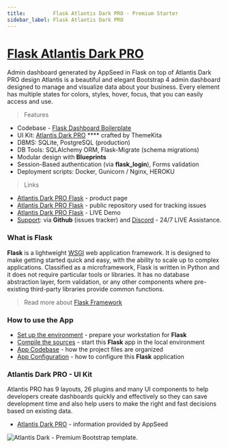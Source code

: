 ```yaml
---
title:         Flask Atlantis Dark PRO - Premium Starter
sidebar_label: Flask Atlantis Dark PRO
---
```


# [Flask Atlantis Dark PRO](https://appseed.us/product/atlantis-dark-pro/flask/)

<SubHeading> Admin dashboard generated by AppSeed in Flask on top of Atlantis Dark PRO design</SubHeading>
Atlantis is a beautiful and elegant Bootstrap 4 admin dashboard designed to manage and visualize data about your business. Every element has multiple states for colors, styles, hover, focus, that you can easily access and use.

> Features

- Codebase - [Flask Dashboard Boilerplate](../../boilerplate-code/flask-dashboard.mdx)
- UI Kit: [Atlantis Dark PRO](../../content/bootstrap-template/atlantis-pro.mdx) \*\*\*\* crafted by ThemeKita
- DBMS: SQLite, PostgreSQL (production)
- DB Tools: SQLAlchemy ORM, Flask-Migrate (schema migrations)
- Modular design with **Blueprints**
- Session-Based authentication (via **flask_login**), Forms validation
- Deployment scripts: Docker, Gunicorn / Nginx, HEROKU

> Links

- [Atlantis Dark PRO Flask](https://appseed.us/product/atlantis-dark-pro/flask/) - product page
- [Atlantis Dark PRO Flask](https://github.com/app-generator/flask-dashboard-atlantis-dark-pro) - public repository used for tracking issues
- [Atlantis Dark PRO Flask](https://flask-atlantis-dark-pro.appseed-srv1.com/) - LIVE Demo
- [Support](https://appseed.us/support): via **Github** (issues tracker) and [Discord](https://discord.gg/fZC6hup) - 24/7 LIVE Assistance.

### What is Flask

**Flask** is a lightweight [WSGI](../../content/what-is/wsgi.mdx) web application framework. It is designed to make getting started quick and easy, with the ability to scale up to complex applications. Classified as a microframework, Flask is written in Python and it does not require particular tools or libraries. It has no database abstraction layer, form validation, or any other components where pre-existing third-party libraries provide common functions.

> Read more about [Flask Framework](../../content/what-is/flask.mdx)

### How to use the App

- [Set up the environment](../../boilerplate-code/flask-dashboard.mdx#environment) - prepare your workstation for **Flask**
- [Compile the sources](../../boilerplate-code/flask-dashboard.mdx#build-the-app-1) - start this **Flask** app in the local environment
- [App Codebase](../../boilerplate-code/flask-dashboard.mdx#app-codebase) - how the project files are organized
- [App Configuration](../../boilerplate-code/flask-dashboard.mdx#app-configuration) - how to configure this **Flask** application

### Atlantis Dark PRO - UI Kit

Atlantis PRO has 9 layouts, 26 plugins and many UI components to help developers create dashboards quickly and effectively so they can save development time and also help users to make the right and fast decisions based on existing data.

- [Atlantis Dark PRO](../../content/bootstrap-template/atlantis-pro.mdx) - information provided by AppSeed

![Atlantis Dark - Premium Bootstrap template.](../../../static/assets/docs-atlantis-pro-screen.jpg)
